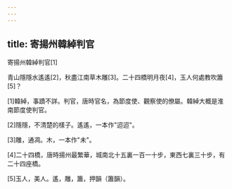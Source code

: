 ```yaml
---
---
---
```

title: 寄揚州韓綽判官
---




寄揚州韓綽判官[1]

青山隱隱水遙遙[2]，秋盡江南草木雕[3]。二十四橋明月夜[4]，玉人何處教吹簫[5]？

[1]韓綽，事蹟不詳。判官，唐時官名，為節度使、觀察使的僚屬。韓綽大概是淮南節度使判官。

[2]隱隱，不清楚的樣子。遙遙，一本作"迢迢"。

[3]雕，通凋。木，一本作"未"。

[4]二十四橋，唐時揚州最繁華，城南北十五裏一百一十步，東西七裏三十步，有二十四座橋。

[5]玉人，美人。遙，雕，簫，押韻（簫韻）。